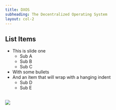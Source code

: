 ```yaml
---
title: DXOS
subheading: The Decentralized Operating System
layout: col-2
---
```


[//]: # (import Image from './images/topology-realtime.png';)


## List Items

- This is slide one
  - Sub A
  - Sub B
  - Sub C
- With some bullets
- And an item that will wrap with a hanging indent
  - Sub D
  - Sub E

<br/>

[//]: # (TODO: Image layout options.)

<img src={Image} />

